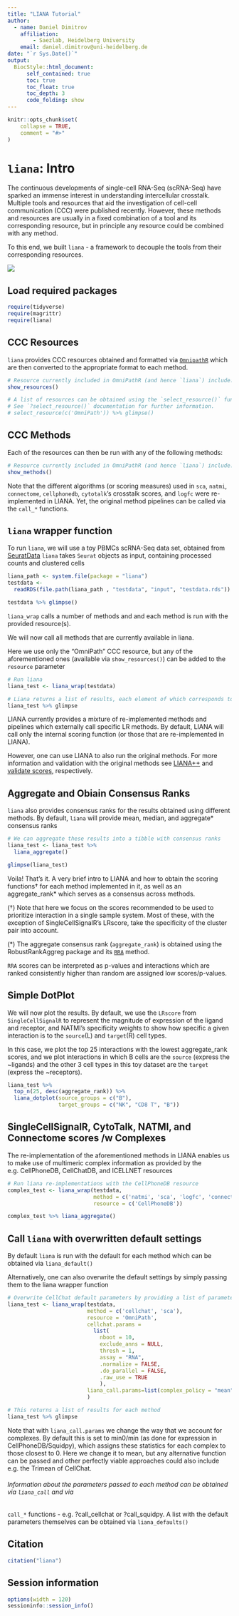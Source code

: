 ```yaml
---
title: "LIANA Tutorial"
author:
  - name: Daniel Dimitrov
    affiliation:
        - Saezlab, Heidelberg University
    email: daniel.dimitrov@uni-heidelberg.de
date: "`r Sys.Date()`"
output: 
  BiocStyle::html_document:
      self_contained: true
      toc: true
      toc_float: true
      toc_depth: 3
      code_folding: show
---
```


```r
knitr::opts_chunk$set(
    collapse = TRUE,
    comment = "#>"
)
```

# `liana`: Intro

The continuous developments of single-cell RNA-Seq (scRNA-Seq) have sparked an
immense interest in understanding intercellular crosstalk. Multiple tools and
resources that aid the investigation of cell-cell communication (CCC) were 
published recently. However, these methods and resources are usually in a fixed
combination of a tool and its corresponding resource, but in principle any
resource could be combined with any method.

To this end, we built `liana` - a framework to decouple the tools from their
corresponding resources.

![](../ligrec_pipe.png)

## Load required packages
```r
require(tidyverse)
require(magrittr)
require(liana)
```

## CCC Resources
`liana` provides CCC resources obtained and formatted via [`OmnipathR`](https://github.com/saezlab/OmnipathR) which are then converted to the appropriate format to each method.
```r
# Resource currently included in OmniPathR (and hence `liana`) include:
show_resources()

# A list of resources can be obtained using the `select_resource()` function:
# See `?select_resource()` documentation for further information.
# select_resource(c('OmniPath')) %>% glimpse() 
```
  
  
## CCC Methods
Each of the resources can then be run with any of the following methods:
```r
# Resource currently included in OmniPathR (and hence `liana`) include:
show_methods()
```
Note that the different algorithms (or scoring measures) used in `sca`, `natmi`,
`connectome`, `cellphonedb`, `cytotalk`'s crosstalk scores, and `logfc` were re-implemented in LIANA.
Yet, the original method pipelines can be called via the `call_*` functions.

## `liana` wrapper function

To run `liana`, we will use a toy PBMCs scRNA-Seq data set, obtained from [SeuratData](https://github.com/satijalab/seurat-data)
`liana` takes `Seurat` objects as input, containing processed counts and clustered cells
```r
liana_path <- system.file(package = "liana")
testdata <-
  readRDS(file.path(liana_path , "testdata", "input", "testdata.rds"))

testdata %>% glimpse()
```

`liana_wrap` calls a number of methods and and each method is run with the provided resource(s).

We will now call all methods that are currently available in liana.

Here we use only the "OmniPath" CCC resource, but any of the 
aforementioned ones (available via `show_resources()`) can be added to the `resource` parameter
```r
# Run liana
liana_test <- liana_wrap(testdata)

# Liana returns a list of results, each element of which corresponds to a method
liana_test %>% glimpse
```
LIANA currently provides a mixture of re-implemented methods and pipelines which externally call specific LR methods.
By default, LIANA will call only the internal scoring function (or those that are re-implemented in LIANA).

However, one can use LIANA to also run the original methods.
For more information and validation with the original methods see [LIANA++](https://saezlab.github.io/liana/articles/liana_devel.html) and [validate scores](https://saezlab.github.io/liana/articles/liana_remethod.html), respectively.


## Aggregate and Obiain Consensus Ranks
`liana` also provides consensus ranks for the results obtained using different
methods. By default, `liana` will provide mean, median, and aggregate* consensus
ranks
```r
# We can aggregate these results into a tibble with consensus ranks
liana_test <- liana_test %>%
  liana_aggregate()

glimpse(liana_test)
```

Voila! That's it. A very brief intro to LIANA and how to obtain the scoring functions†
for each method implemented in it, as well as an aggregate_rank* which serves as a consensus across methods.

(†) Note that here we focus on the scores recommended to be used to prioritize interaction in a 
single sample system. Most of these, with the exception of SingleCellSignalR's LRscore, take
the specificity of the cluster pair into account.

(*) The aggregate consensus rank (`aggregate_rank`) is obtained using the RobustRankAggreg package and its [`RRA`](https://www.ncbi.nlm.nih.gov/pmc/articles/PMC3278763/) method.

`RRA` scores can be interpreted as p-values and interactions which are
ranked consistently higher than random are assigned low scores/p-values.

## Simple DotPlot

We will now plot the results. By default, we use the `LRscore` from `SingleCellSignalR`
to represent the magnitude of expression of the ligand and receptor, and NATMI's specificity weights
to show how specific a given interaction is to the `source`(L) and `target`(R) cell types.

In this case, we plot the top 25 interactions with the lowest aggregate_rank scores, 
and we plot interactions in which B cells are the `source` (express the ~ligands) and
the other 3 cell types in this toy dataset are the `target` (express the ~receptors).
```r
liana_test %>% 
  top_n(25, desc(aggregate_rank)) %>%
  liana_dotplot(source_groups = c("B"),
                target_groups = c("NK", "CD8 T", "B"))
```



## SingleCellSignalR, CytoTalk, NATMI, and Connectome scores /w Complexes
The re-implementation of the aforementioned methods in LIANA enables us to make use of 
multimeric complex information as provided by the e.g. CellPhoneDB, CellChatDB, and ICELLNET resources

```r
# Run liana re-implementations with the CellPhoneDB resource
complex_test <- liana_wrap(testdata,
                           method = c('natmi', 'sca', 'logfc', 'connectome'),
                           resource = c('CellPhoneDB'))

complex_test %>% liana_aggregate()
```


## Call `liana` with overwritten default settings
By default `liana` is run with the default for each method which can be obtained via `liana_default()`

Alternatively, one can also overwrite the default settings by simply passing them to the liana wrapper function
```r
# Overwrite CellChat default parameters by providing a list of parameters
liana_test <- liana_wrap(testdata,
                         method = c('cellchat', 'sca'),
                         resource = 'OmniPath',
                         cellchat.params = 
                           list(
                             nboot = 10,
                             exclude_anns = NULL,
                             thresh = 1,
                             assay = "RNA",
                             .normalize = FALSE,
                             .do_parallel = FALSE,
                             .raw_use = TRUE
                             ),
                         liana_call.params=list(complex_policy = "mean")
                         )

# This returns a list of results for each method
liana_test %>% glimpse
```
Note that with `liana_call.params` we change the way that we account for complexes.
By default this is set to min0/min (as done for expression in CellPhoneDB/Squidpy), 
which assigns these statistics for each complex to those closest to 0. Here
we change it to mean, but any alternative function can be passed and other 
perfectly viable approaches could also include e.g. the Trimean of CellChat.
  
  
  
###### Information about the parameters passed to each method can be obtained via `liana_call` and via
`call_*` functions - e.g. ?call_cellchat or ?call_squidpy.
A list with the default parameters themselves can be obtained via `liana_defaults()`


## Citation
```r
citation("liana")
```


## Session information
```r
options(width = 120)
sessioninfo::session_info()
```

